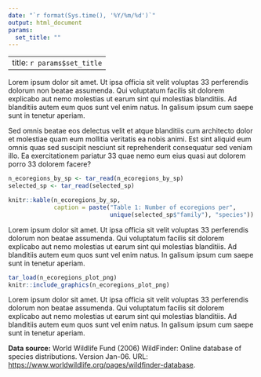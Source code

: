```yaml
---
date: "`r format(Sys.time(), '%Y/%m/%d')`"
output: html_document
params: 
  set_title: ""
---
```


---
title: `r params$set_title`
---

Lorem ipsum dolor sit amet. Ut ipsa officia sit velit voluptas 33 perferendis dolorum non beatae assumenda. Qui voluptatum facilis sit dolorem explicabo aut nemo molestias ut earum sint qui molestias blanditiis. Ad blanditiis autem eum quos sunt vel enim natus. In galisum ipsum cum saepe sunt in tenetur aperiam.

Sed omnis beatae eos delectus velit et atque blanditiis cum architecto dolor et molestiae quam eum mollitia veritatis ea nobis animi. Est sint aliquid eum omnis quas sed suscipit nesciunt sit reprehenderit consequatur sed veniam illo. Ea exercitationem pariatur 33 quae nemo eum eius quasi aut dolorem porro 33 dolorem facere?



```r
n_ecoregions_by_sp <- tar_read(n_ecoregions_by_sp)
selected_sp <- tar_read(selected_sp)

knitr::kable(n_ecoregions_by_sp, 
             caption = paste("Table 1: Number of ecoregions per", 
                             unique(selected_sp$"family"), "species"))
```

Lorem ipsum dolor sit amet. Ut ipsa officia sit velit voluptas 33 perferendis dolorum non beatae assumenda. Qui voluptatum facilis sit dolorem explicabo aut nemo molestias ut earum sint qui molestias blanditiis. Ad blanditiis autem eum quos sunt vel enim natus. In galisum ipsum cum saepe sunt in tenetur aperiam.


```r
tar_load(n_ecoregions_plot_png)
knitr::include_graphics(n_ecoregions_plot_png)
```

Lorem ipsum dolor sit amet. Ut ipsa officia sit velit voluptas 33 perferendis dolorum non beatae assumenda. Qui voluptatum facilis sit dolorem explicabo aut nemo molestias ut earum sint qui molestias blanditiis. Ad blanditiis autem eum quos sunt vel enim natus. In galisum ipsum cum saepe sunt in tenetur aperiam.

**Data source:** World Wildlife Fund (2006) WildFinder: Online database of species distributions. Version Jan-06. URL: <https://www.worldwildlife.org/pages/wildfinder-database>.

